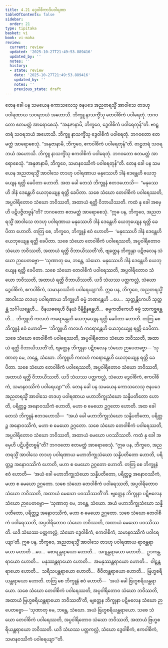 ```yaml
---
title: 4.21 ဒွေဝါစိကာဒိပဝါရဏာ
tableOfContents: false
sidebar:
  order: 21
type: tipitaka
basket: vi
book: vi-maha
review:
  current: review
  updated: '2025-10-27T21:49:53.889416'
  updated_by: ''
  notes: ''
  history:
  - state: review
    date: '2025-10-27T21:49:53.889416'
    updated_by: ''
    notes: ''
    previous_state: draft
---
```



<ReviewStatus review={frontmatter.review} showDetails={true} />

<HypothesisAnnotation frontmatter={frontmatter} />

<DynamicBreadcrumb />

<Division number="234" book="vi-maha" e="ch" v="3" p="250">

<Paragraph number="1075" book="vi-maha">
တေန ခေါ ပန သမယေန ကောသလေသု ဇနပဒေ အညတရသ္မိံ အာဝါသေ တဒဟု ပဝါရဏာယ သဝရဘယံ အဟောသိ. ဘိက္ခူ နာသက္ခိံသု တေဝါစိကံ ပဝါရေတုံ. ဘဂဝတော ဧတမတ္ထံ အာရောစေသုံ. “အနုဇာနာမိ, ဘိက္ခဝေ, ဒွေဝါစိကံ ပဝါရေတုန်”တိ.
</Paragraph>

<Paragraph number="1076" book="vi-maha">
ဗာဠှတရံ သဝရဘယံ အဟောသိ. ဘိက္ခူ နာသက္ခိံသု ဒွေဝါစိကံ ပဝါရေတုံ. ဘဂဝတော ဧတမတ္ထံ အာရောစေသုံ. “အနုဇာနာမိ, ဘိက္ခဝေ, ဧကဝါစိကံ ပဝါရေတုန်”တိ.
</Paragraph>

<Paragraph number="1077" book="vi-maha">
ဗာဠှတရံ သဝရဘယံ အဟောသိ. ဘိက္ခူ နာသက္ခိံသု ဧကဝါစိကံ ပဝါရေတုံ. ဘဂဝတော ဧတမတ္ထံ အာရောစေသုံ. “အနုဇာနာမိ, ဘိက္ခဝေ, သမာနဝဿိကံ ပဝါရေတုန်”တိ.
</Paragraph>

<Paragraph number="1078" book="vi-maha">
တေန ခေါ ပန သမယေန အညတရသ္မိံ အာဝါသေ တဒဟု ပဝါရဏာယ မနုဿေဟိ ဒါနံ ဒေန္တေဟိ ယေဘုယျေန ရတ္တိ ခေပိတာ ဟောတိ. အထ ခေါ တေသံ ဘိက္ခူနံ ဧတဒဟောသိ—  “မနုဿေဟိ ဒါနံ ဒေန္တေဟိ ယေဘုယျေန ရတ္တိ ခေပိတာ. သစေ သံဃော တေဝါစိကံ ပဝါရေဿတိ, အပ္ပဝါရိတောဝ သံဃော ဘဝိဿတိ, အထာယံ ရတ္တိ ဝိဘာယိဿတိ. ကထံ နု ခေါ အမှေဟိ ပဋိပဇ္ဇိတဗ္ဗန်”တိ? ဘဂဝတော ဧတမတ္ထံ အာရောစေသုံ.
</Paragraph>

<Paragraph number="1079" book="vi-maha">
“ဣဓ ပန, ဘိက္ခဝေ, အညတရသ္မိံ အာဝါသေ တဒဟု ပဝါရဏာယ မနုဿေဟိ ဒါနံ ဒေန္တေဟိ ယေဘုယျေန ရတ္တိ ခေပိတာ ဟောတိ. တတြ စေ, ဘိက္ခဝေ, ဘိက္ခူနံ ဧဝံ ဟောတိ—  ‘မနုဿေဟိ ဒါနံ ဒေန္တေဟိ ယေဘုယျေန ရတ္တိ ခေပိတာ. သစေ သံဃော တေဝါစိကံ ပဝါရေဿတိ, အပ္ပဝါရိတောဝ သံဃော ဘဝိဿတိ, အထာယံ ရတ္တိ ဝိဘာယိဿတီ’တိ, ဗျတ္တေန ဘိက္ခုနာ ပဋိဗလေန သံဃော ဉာပေတဗ္ဗော—
</Paragraph>

<Paragraph number="1080" book="vi-maha">
‘သုဏာတု မေ, ဘန္တေ, သံဃော. မနုဿေဟိ ဒါနံ ဒေန္တေဟိ ယေဘုယျေန ရတ္တိ ခေပိတာ. သစေ သံဃော တေဝါစိကံ ပဝါရေဿတိ, အပ္ပဝါရိတောဝ သံဃော ဘဝိဿတိ, အထာယံ ရတ္တိ ဝိဘာယိဿတိ. ယဒိ သံဃဿ ပတ္တကလ္လံ, သံဃော ဒွေဝါစိကံ, ဧကဝါစိကံ, သမာနဝဿိကံ ပဝါရေယျာ’တိ.
</Paragraph>

<Paragraph number="1081" book="vi-maha">
ဣဓ ပန, ဘိက္ခဝေ, အညတရသ္မိံ အာဝါသေ တဒဟု ပဝါရဏာယ ဘိက္ခူဟိ ဓမ္မံ ဘဏန္တေဟိ …ပေ…  သုတ္တန္တိကေဟိ သုတ္တန္တံ သင်္ဂါယန္တေဟိ…  ဝိနယဓရေဟိ ဝိနယံ ဝိနိစ္ဆိနန္တေဟိ…  ဓမ္မကထိကေဟိ ဓမ္မံ သာကစ္ဆန္တေဟိ…  ဘိက္ခူဟိ ကလဟံ ကရောန္တေဟိ ယေဘုယျေန ရတ္တိ ခေပိတာ ဟောတိ. တတြ စေ ဘိက္ခူနံ ဧဝံ ဟောတိ—  ‘ဘိက္ခူဟိ ကလဟံ ကရောန္တေဟိ ယေဘုယျေန ရတ္တိ ခေပိတာ. သစေ သံဃော တေဝါစိကံ ပဝါရေဿတိ, အပ္ပဝါရိတောဝ သံဃော ဘဝိဿတိ, အထာယံ ရတ္တိ ဝိဘာယိဿတီ’တိ, ဗျတ္တေန ဘိက္ခုနာ ပဋိဗလေန သံဃော ဉာပေတဗ္ဗော—
</Paragraph>

<Paragraph number="1082" book="vi-maha">
‘သုဏာတု မေ, ဘန္တေ, သံဃော. ဘိက္ခူဟိ ကလဟံ ကရောန္တေဟိ ယေဘုယျေန ရတ္တိ ခေပိတာ. သစေ သံဃော တေဝါစိကံ ပဝါရေဿတိ, အပ္ပဝါရိတောဝ သံဃော ဘဝိဿတိ, အထာယံ ရတ္တိ ဝိဘာယိဿတိ. ယဒိ သံဃဿ ပတ္တကလ္လံ, သံဃော ဒွေဝါစိကံ, ဧကဝါစိကံ, သမာနဝဿိကံ ပဝါရေယျာ’”တိ.
</Paragraph>

<Paragraph number="1083" book="vi-maha">
တေန ခေါ ပန သမယေန ကောသလေသု ဇနပဒေ အညတရသ္မိံ အာဝါသေ တဒဟု ပဝါရဏာယ မဟာဘိက္ခုသံဃော သန္နိပတိတော ဟောတိ, ပရိတ္တဉ္စ အနောဝဿိကံ ဟောတိ, မဟာ စ မေဃော ဥဂ္ဂတော ဟောတိ. အထ ခေါ တေသံ ဘိက္ခူနံ ဧတဒဟောသိ—  “အယံ ခေါ မဟာဘိက္ခုသံဃော သန္နိပတိတော, ပရိတ္တဉ္စ အနောဝဿိကံ, မဟာ စ မေဃော ဥဂ္ဂတော. သစေ သံဃော တေဝါစိကံ ပဝါရေဿတိ, အပ္ပဝါရိတောဝ သံဃော ဘဝိဿတိ, အထာယံ မေဃော ပဝဿိဿတိ. ကထံ နု ခေါ အမှေဟိ ပဋိပဇ္ဇိတဗ္ဗန်”တိ? ဘဂဝတော ဧတမတ္ထံ အာရောစေသုံ.
</Paragraph>

<Paragraph number="1084" book="vi-maha">
“ဣဓ ပန, ဘိက္ခဝေ, အညတရသ္မိံ အာဝါသေ တဒဟု ပဝါရဏာယ မဟာဘိက္ခုသံဃော သန္နိပတိတော ဟောတိ, ပရိတ္တဉ္စ အနောဝဿိကံ ဟောတိ, မဟာ စ မေဃော ဥဂ္ဂတော ဟောတိ. တတြ စေ ဘိက္ခူနံ ဧဝံ ဟောတိ—  ‘အယံ ခေါ မဟာဘိက္ခုသံဃော သန္နိပတိတော, ပရိတ္တဉ္စ အနောဝဿိကံ, မဟာ စ မေဃော ဥဂ္ဂတော. သစေ သံဃော တေဝါစိကံ ပဝါရေဿတိ, အပ္ပဝါရိတောဝ သံဃော ဘဝိဿတိ, အထာယံ မေဃော ပဝဿိဿတီ’တိ. ဗျတ္တေန ဘိက္ခုနာ ပဋိဗလေန သံဃော ဉာပေတဗ္ဗော—
</Paragraph>

<Paragraph number="1085" book="vi-maha">
‘သုဏာတု မေ, ဘန္တေ, သံဃော. အယံ မဟာဘိက္ခုသံဃော သန္နိပတိတော, ပရိတ္တဉ္စ အနောဝဿိကံ, မဟာ စ မေဃော ဥဂ္ဂတော. သစေ သံဃော တေဝါစိကံ ပဝါရေဿတိ, အပ္ပဝါရိတောဝ သံဃော ဘဝိဿတိ, အထာယံ မေဃော ပဝဿိဿတိ. ယဒိ သံဃဿ ပတ္တကလ္လံ, သံဃော ဒွေဝါစိကံ, ဧကဝါစိကံ, သမာနဝဿိကံ ပဝါရေယျာ’တိ.
</Paragraph>

<Paragraph number="1086" book="vi-maha">
ဣဓ ပန, ဘိက္ခဝေ, အညတရသ္မိံ အာဝါသေ တဒဟု ပဝါရဏာယ ရာဇန္တရာယော ဟောတိ …ပေ…  စောရန္တရာယော ဟောတိ…  အဂျန္တရာယော ဟောတိ…  ဥဒကန္တရာယော ဟောတိ…  မနုဿန္တရာယော ဟောတိ…  အမနုဿန္တရာယော ဟောတိ…  ဝါဠန္တရာယော ဟောတိ…  သရီသပန္တရာယော ဟောတိ…  ဇီဝိတန္တရာယော ဟောတိ…  ဗြဟ္မစရိယန္တရာယော ဟောတိ. တတြ စေ ဘိက္ခူနံ ဧဝံ ဟောတိ—  ‘အယံ ခေါ ဗြဟ္မစရိယန္တရာယော. သစေ သံဃော တေဝါစိကံ ပဝါရေဿတိ, အပ္ပဝါရိတောဝ သံဃော ဘဝိဿတိ, အထာယံ ဗြဟ္မစရိယန္တရာယော ဘဝိဿတီ’တိ, ဗျတ္တေန ဘိက္ခုနာ ပဋိဗလေန သံဃော ဉာပေတဗ္ဗော—
</Paragraph>

<Paragraph number="1087" book="vi-maha">
‘သုဏာတု မေ, ဘန္တေ, သံဃော. အယံ ဗြဟ္မစရိယန္တရာယော. သစေ သံဃော တေဝါစိကံ ပဝါရေဿတိ, အပ္ပဝါရိတောဝ သံဃော ဘဝိဿတိ, အထာယံ ဗြဟ္မစရိယန္တရာယော ဘဝိဿတိ. ယဒိ သံဃဿ ပတ္တကလ္လံ, သံဃော ဒွေဝါစိကံ, ဧကဝါစိကံ, သမာနဝဿိကံ ပဝါရေယျာ’”တိ.
</Paragraph>
</Division>